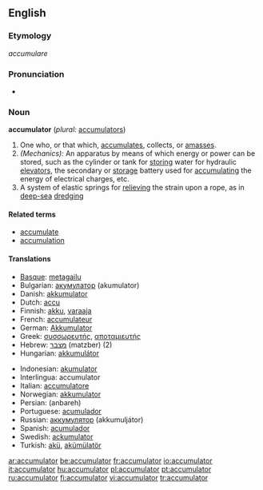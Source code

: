 ==English==
===Etymology===
{{la}} ''accumulare''

===Pronunciation===
*{{audio|en-us-accumulator.ogg|Audio (US)}}


===Noun===
'''accumulator''' (''plural:'' [[accumulators]])

#One who, or that which, [[accumulate]]s, collects, or [[amass]]es.
#''(Mechanics):'' An apparatus by means of which energy or power can be stored, such as the cylinder or tank for [[storing]] water for hydraulic [[elevators]], the secondary or [[storage]] battery used for [[accumulating]] the energy of electrical charges, etc.
#A system of elastic springs for [[relieving]] the strain upon a rope, as in [[deep-sea]] [[dredging]]

====Related terms====
*[[accumulate]]
*[[accumulation]]

====Translations====
{{top}}
*[[Basque]]: [[metagailu]]
*Bulgarian: [[акумулатор]] (akumulator) {{m}}
*Danish: [[akkumulator]]
*Dutch: [[accu]]
*Finnish: [[akku]], [[varaaja]]
*French: [[accumulateur]] {{m}}
*German: [[Akkumulator]]
*Greek: [[συσσωρευτής]], [[αποταμιευτής]]
*Hebrew: [[מצבר]] (matzber) {{m}} (2)
*Hungarian: [[akkumulátor]]
{{mid}}
*Indonesian: [[akumulator]]
*Interlingua: accumulator
*Italian: [[accumulatore]] {{m}}
*Norwegian: [[akkumulator]]
*Persian: {{FAchar|[[انباره]]}} (anbareh)
*Portuguese: [[acumulador]] {{m}}
*Russian: [[аккумулятор]] (akkumuljátor) {{m}}
*Spanish: [[acumulador]] {{m}}
*Swedish: [[ackumulator]]
*Turkish: [[akü]], [[akümülatör]]
{{bottom}}

[[ar:accumulator]]
[[be:accumulator]]
[[fr:accumulator]]
[[io:accumulator]]
[[it:accumulator]]
[[hu:accumulator]]
[[pl:accumulator]]
[[pt:accumulator]]
[[ru:accumulator]]
[[fi:accumulator]]
[[vi:accumulator]]
[[tr:accumulator]]
